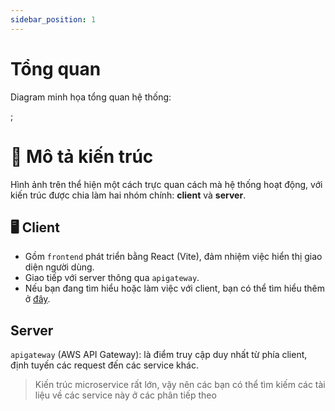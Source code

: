```yaml
---
sidebar_position: 1
---
```


# Tổng quan

Diagram minh họa tổng quan hệ thống:


<SystemDesign />;

# 📌 Mô tả kiến trúc

Hình ảnh trên thể hiện một cách trực quan cách mà hệ thống hoạt động, với kiến trúc được chia làm hai nhóm chính: **client** và **server**.

## 🖥️ Client

- Gồm `frontend` phát triển bằng React (Vite), đảm nhiệm việc hiển thị giao diện người dùng.
- Giao tiếp với server thông qua `apigateway`.
- Nếu bạn đang tìm hiểu hoặc làm việc với client, bạn có thể tìm hiểu thêm ở [đây](/docs/front-end-service/intro).

## Server

`apigateway` (AWS API Gateway): là điểm truy cập duy nhất từ phía client, định tuyến các request đến các service khác.

> Kiến trúc microservice rất lớn, vậy nên các bạn có thể tìm kiếm các tài liệu về các service này ở các phân tiếp theo
